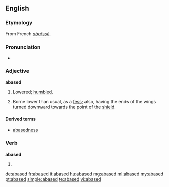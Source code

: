 ==English==

===Etymology===
From French ''[[abaissé]]''.

===Pronunciation===
* {{a|RP}} {{IPA|/əˈbeɪst/}}

===Adjective===
'''abased'''

# Lowered; [[humble]]d.
# {{heraldry}} Borne lower than usual, as a [[fess]]; also, having the ends of the wings turned downward towards the point of the [[shield]].

====Derived terms====
* [[abasedness]]

===Verb===
'''abased'''

# {{past of|abase}}

[[de:abased]]
[[fr:abased]]
[[it:abased]]
[[hu:abased]]
[[mg:abased]]
[[ml:abased]]
[[my:abased]]
[[pt:abased]]
[[simple:abased]]
[[te:abased]]
[[vi:abased]]